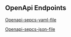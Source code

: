 
## OpenApi Endpoints

[Openapi-sepcs-yaml-file](openapi-beta.yaml)

[Openapi-sepcs-json-file](openapi-beta.json)

<SwaggerUI url="/openapi-beta.json" />
